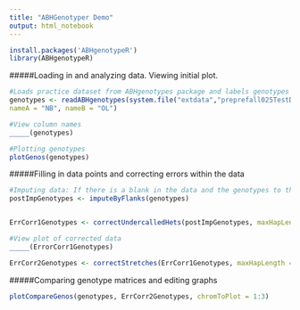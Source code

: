 ```yaml
---
title: "ABHGenotyper Demo"
output: html_notebook
---
```


```r
install.packages('ABHgenotypeR')
library(ABHgenotypeR)
```


#####Loading in and analyzing data. Viewing initial plot.
```r
#Loads practice dataset from ABHgenotypes package and labels genotypes
genotypes <- readABHgenotypes(system.file("extdata","preprefall025TestData.csv",package = "ABHgenotypeR"),
nameA = "NB", nameB = "OL")

#View column names
_____(genotypes)

#Plotting genotypes 
plotGenos(genotypes)
```


#####Filling in data points and correcting errors within the data
```r
#Imputing data: If there is a blank in the data and the genotypes to the right and left of the blank are identical, the blank is filled in using this function. 
postImpGenotypes <- imputeByFlanks(genotypes)


ErrCorr1Genotypes <- correctUndercalledHets(postImpGenotypes, maxHapLength = 3)

#View plot of corrected data
_____(ErrorCorr1Genotypes)

ErrCorr2Genotypes <- correctStretches(ErrCorr1Genotypes, maxHapLength = 3)

```


#####Comparing genotype matrices and editing graphs
```r
plotCompareGenos(genotypes, ErrCorr2Genotypes, chromToPlot = 1:3)
```

